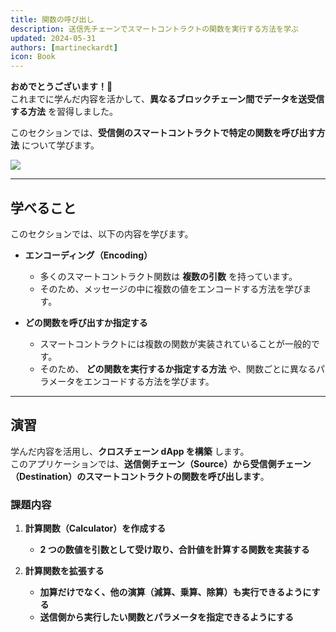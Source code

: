```yaml
---
title: 関数の呼び出し
description: 送信先チェーンでスマートコントラクトの関数を実行する方法を学ぶ  
updated: 2024-05-31  
authors: [martineckardt]  
icon: Book  
---
```


<YouTube id="fl9bF7xzHXc" />

**おめでとうございます！🎉**  
これまでに学んだ内容を活かして、**異なるブロックチェーン間でデータを送受信する方法** を習得しました。  

このセクションでは、**受信側のスマートコントラクトで特定の関数を呼び出す方法** について学びます。  

![](/common-images/teleporter/invoking-functions.png)  

---

## **学べること**  

このセクションでは、以下の内容を学びます。  

- **エンコーディング（Encoding）**  
  - 多くのスマートコントラクト関数は **複数の引数** を持っています。  
  - そのため、メッセージの中に複数の値をエンコードする方法を学びます。  

- **どの関数を呼び出すか指定する**  
  - スマートコントラクトには複数の関数が実装されていることが一般的です。  
  - そのため、 **どの関数を実行するか指定する方法** や、関数ごとに異なるパラメータをエンコードする方法を学びます。  

---

## **演習**  

学んだ内容を活用し、**クロスチェーン dApp を構築** します。  
このアプリケーションでは、**送信側チェーン（Source）から受信側チェーン（Destination）のスマートコントラクトの関数を呼び出します**。  

### **課題内容**  

1. **計算関数（Calculator）を作成する**  
   - **2 つの数値を引数として受け取り、合計値を計算する関数を実装する**  

2. **計算関数を拡張する**  
   - **加算だけでなく、他の演算（減算、乗算、除算）も実行できるようにする**  
   - **送信側から実行したい関数とパラメータを指定できるようにする**  
